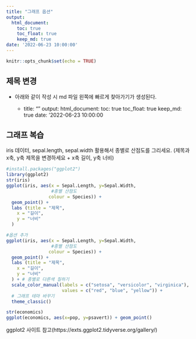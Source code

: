 ```yaml
---
title: "그래프 옵션"
output:
  html_document:
    toc: true
    toc_float: true
    keep_md: true
date: '2022-06-23 10:00:00'
---
```


```r
knitr::opts_chunk$set(echo = TRUE)
```

## 제목 변경
- 아래와 같이 작성 시 md 파일 왼쪽에 빠르게 찾아가기가 생성된다.
  
  + title: ""
    output:
     html_document:
      toc: true
      toc_float: true
      keep_md: true
    date: '2022-06-23 10:00:00

## 그래프 복습

iris 데이터, sepal.length, sepal.width 활용해서 종별로 산점도를 그리세요.
(제목과 x축, y축 제목을 변경하세요
  + x축 길이, y축 너비)
```r
#install.packages("ggplot2")
library(ggplot2)
str(iris)
ggplot(iris, aes(x = Sepal.Length, y=Sepal.Width, 
                 #종별 산점도
                colour = Species)) +
  geom_point() +
  labs (title = "제목",
    x = "길이",
    y = "너비"
  )

#옵션 추가
ggplot(iris, aes(x = Sepal.Length, y=Sepal.Width, 
                 #종별 산점도
                colour = Species)) +
  geom_point() +
  labs (title = "제목",
    x = "길이",
    y = "너비"
  ) + # 종별로 다른색 칠하기
  scale_color_manual(labels = c("setosa", "versicolor", "virginica"),
                     values = c("red", "blue", "yellow")) +
  # 그래프 테마 바꾸기
  theme_classic()

str(economics)
ggplot(economics, aes(x=pop, y=psavert)) + geom_point()

```

ggplot2 사이트 참고(https://exts.ggplot2.tidyverse.org/gallery/)


